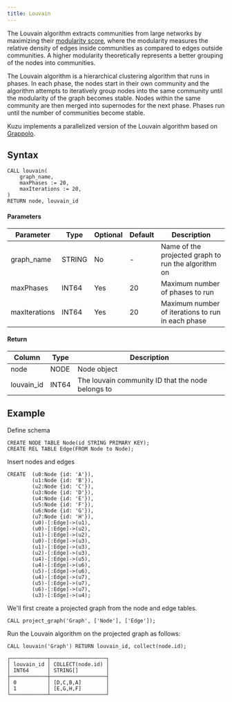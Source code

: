 ```yaml
---
title: Louvain
---
```


The Louvain algorithm extracts communities from large networks by maximizing their
[modularity score](https://en.wikipedia.org/wiki/Louvain_method#Modularity),
where the modularity measures the relative density of edges inside communities
as compared to edges outside communities. A higher modularity theoretically
represents a better grouping of the nodes into communities.

The Louvain algorithm is a hierarchical clustering algorithm that runs in
phases. In each phase, the nodes start in their own community and the algorithm
attempts to iteratively group nodes into the same community until the modularity
of the graph becomes stable. Nodes within the same community are then merged
into supernodes for the next phase. Phases run until the number of communities
become stable.

Kuzu implements a parallelized version of the Louvain algorithm based on [Grappolo](https://hpc.pnl.gov/people/hala/grappolo.html).

## Syntax

```
CALL louvain(
    graph_name,
    maxPhases := 20, 
    maxIterations := 20, 
)
RETURN node, louvain_id
```

#### Parameters

| Parameter | Type | Optional | Default | Description |
|-----------|------|----------|---------|-------------|
| graph_name | STRING | No | - | Name of the projected graph to run the algorithm on |
| maxPhases | INT64 | Yes | 20 | Maximum number of phases to run |
| maxIterations | INT64 | Yes | 20 | Maximum number of iterations to run in each phase |

#### Return

| Column | Type | Description |
|--------|------|-------------|
| node | NODE | Node object |
| louvain_id | INT64 | The louvain community ID that the node belongs to |

## Example

Define schema
```cypher
CREATE NODE TABLE Node(id STRING PRIMARY KEY);
CREATE REL TABLE Edge(FROM Node to Node);
```
Insert nodes and edges
```cypher
CREATE  (u0:Node {id: 'A'}),
        (u1:Node {id: 'B'}),
        (u2:Node {id: 'C'}),
        (u3:Node {id: 'D'}),
        (u4:Node {id: 'E'}),
        (u5:Node {id: 'F'}),
        (u6:Node {id: 'G'}),
        (u7:Node {id: 'H'}),
        (u0)-[:Edge]->(u1),
        (u0)-[:Edge]->(u2),
        (u1)-[:Edge]->(u2),
        (u0)-[:Edge]->(u3),
        (u1)-[:Edge]->(u3),
        (u2)-[:Edge]->(u3),
        (u4)-[:Edge]->(u5),
        (u4)-[:Edge]->(u6),
        (u5)-[:Edge]->(u6),
        (u4)-[:Edge]->(u7),
        (u5)-[:Edge]->(u7),
        (u6)-[:Edge]->(u7),
        (u3)-[:Edge]->(u4);
```
We'll first create a projected graph from the node and edge tables.
```cypher
CALL project_graph('Graph', ['Node'], ['Edge']);
```
Run the Louvain algorithm on the projected graph as follows:
```cypher
CALL louvain('Graph') RETURN louvain_id, collect(node.id);
```
```
┌────────────┬──────────────────┐
│ louvain_id │ COLLECT(node.id) │
│ INT64      │ STRING[]         │
├────────────┼──────────────────┤
│ 0          │ [D,C,B,A]        │
│ 1          │ [E,G,H,F]        │
└────────────┴──────────────────┘
```
